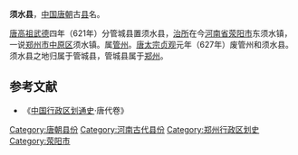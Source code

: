 '''须水县'''，[[中国|中国]][[唐朝|唐朝]]古[[县|县]]名。

[[唐高祖|唐高祖]][[武德|武德]]四年（621年）分管城县置须水县，[[治所|治所]]在今[[河南省|河南省]][[荥阳市|荥阳市]]东须水镇，一说[[郑州市|郑州市]][[中原区|中原区]]须水镇。属[[管州_(隋朝)|管州]]。[[唐太宗|唐太宗]][[貞觀_(唐朝)|贞观]]元年（627年）废管州和须水县。须水县之地归属于管城县，管城县属于[[郑州_(古代)|郑州]]。

==参考文献==
*《[[中国行政区划通史|中国行政区划通史]]·唐代卷》

{{唐朝行政区划小作品}}
{{DEFAULTSORT:X}}
[[Category:唐朝县份|Category:唐朝县份]]
[[Category:河南古代县份|Category:河南古代县份]]
[[Category:郑州行政区划史|Category:郑州行政区划史]]
[[Category:荥阳市|Category:荥阳市]]